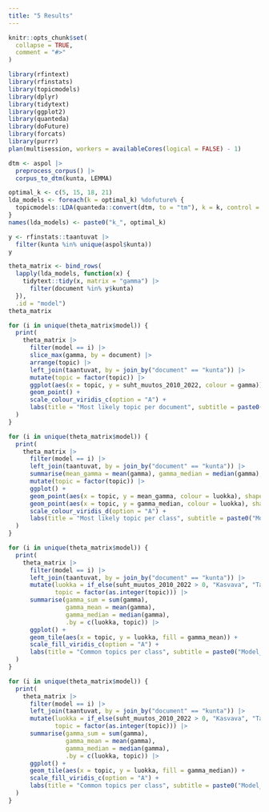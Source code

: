 ```yaml
---
title: "5 Results"
---
```


```r
knitr::opts_chunk$set(
  collapse = TRUE,
  comment = "#>"
)
```

```r
library(rfintext)
library(rfinstats)
library(topicmodels)
library(dplyr)
library(tidytext)
library(ggplot2)
library(quanteda)
library(doFuture)
library(forcats)
library(purrr)
plan(multisession, workers = availableCores(logical = FALSE) - 1)
```

```r
dtm <- aspol |>
  preprocess_corpus() |>
  corpus_to_dtm(kunta, LEMMA)
```


```r
optimal_k <- c(5, 15, 18, 21)
lda_models <- foreach(k = optimal_k) %dofuture% {
  topicmodels::LDA(quanteda::convert(dtm, to = "tm"), k = k, control = list(seed = 1234))
}
names(lda_models) <- paste0("k_", optimal_k)
```

```r
y <- rfinstats::taantuvat |>
  filter(kunta %in% unique(aspol$kunta))
y
```

```r
theta_matrix <- bind_rows(
  lapply(lda_models, function(x) {
    tidytext::tidy(x, matrix = "gamma") |>
      filter(document %in% y$kunta)
  }),
  .id = "model")
theta_matrix
```

```r
for (i in unique(theta_matrix$model)) {
  print(
    theta_matrix |>
      filter(model == i) |>
      slice_max(gamma, by = document) |>
      arrange(topic) |>
      left_join(taantuvat, by = join_by("document" == "kunta")) |>
      mutate(topic = factor(topic)) |>
      ggplot(aes(x = topic, y = suht_muutos_2010_2022, colour = gamma)) +
      geom_point() +
      scale_colour_viridis_c(option = "A") +
      labs(title = "Most likely topic per document", subtitle = paste0("Model_", i))
  )
}
```

```r
for (i in unique(theta_matrix$model)) {
  print(
    theta_matrix |>
      filter(model == i) |>
      left_join(taantuvat, by = join_by("document" == "kunta")) |>
      summarise(mean_gamma = mean(gamma), gamma_median = median(gamma), .by = c(luokka, topic)) |>
      mutate(topic = factor(topic)) |>
      ggplot() +
      geom_point(aes(x = topic, y = mean_gamma, colour = luokka), shape = 16) +
      geom_point(aes(x = topic, y = gamma_median, colour = luokka), shape = 17) +
      scale_colour_viridis_d(option = "A") +
      labs(title = "Most likely topic per class", subtitle = paste0("Model_", i))
  )
}
```

```r
for (i in unique(theta_matrix$model)) {
  print(
    theta_matrix |>
      filter(model == i) |>
      left_join(taantuvat, by = join_by("document" == "kunta")) |>
      mutate(luokka = if_else(suht_muutos_2010_2022 > 0, "Kasvava", "Taantuva"),
             topic = factor(as.integer(topic))) |>
      summarise(gamma_sum = sum(gamma),
                gamma_mean = mean(gamma),
                gamma_median = median(gamma),
                .by = c(luokka, topic)) |>
      ggplot() +
      geom_tile(aes(x = topic, y = luokka, fill = gamma_mean)) +
      scale_fill_viridis_c(option = "A") +
      labs(title = "Common topics per class", subtitle = paste0("Model_", i))
  )
}
```

```r
for (i in unique(theta_matrix$model)) {
  print(
    theta_matrix |>
      filter(model == i) |>
      left_join(taantuvat, by = join_by("document" == "kunta")) |>
      mutate(luokka = if_else(suht_muutos_2010_2022 > 0, "Kasvava", "Taantuva"),
             topic = factor(as.integer(topic))) |>
      summarise(gamma_sum = sum(gamma),
                gamma_mean = mean(gamma),
                gamma_median = median(gamma),
                .by = c(luokka, topic)) |>
      ggplot() +
      geom_tile(aes(x = topic, y = luokka, fill = gamma_median)) +
      scale_fill_viridis_c(option = "A") +
      labs(title = "Common topics per class", subtitle = paste0("Model_", i))
  )
}
```

